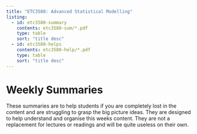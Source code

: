```yaml
---
title: "ETC3580: Advanced Statistical Modelling"
listing:
  - id: etc3580-summary
    contents: etc3580-sum/*.pdf
    type: table
    sort: "title desc"
  - id: etc3580-helps
    contents: etc3580-help/*.pdf
    type: table
    sort: "title desc"
---
```


# Weekly Summaries
These summaries are to help students if you are completely lost in the content and are struggling to grasp the big picture ideas. They are designed to help understand and organise this weeks content. They are not a replacement for lectures or readings and will be quite useless on their own.

